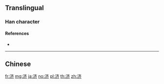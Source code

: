 {{character info/new}}
{{also|濟|済}}
==Translingual==
{{Han simplified forms|濟|済|济}}

===Han character===
{{Han char|rn=85|rad=水|as=06|sn=9|four=|canj=EYKL|ids=⿰氵齐}}

====References====
* {{Han ref|kx=0623.171|hdz=31615.040|uh=6D4E|ud=27982}}

----

==Chinese==
{{zh-see|濟}}

[[fr:济]]
[[mg:济]]
[[ja:济]]
[[no:济]]
[[pl:济]]
[[th:济]]
[[zh:济]]